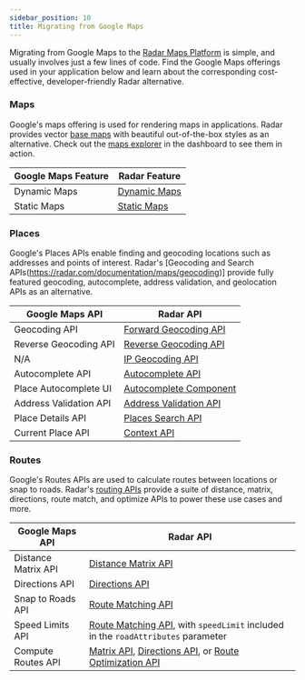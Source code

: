 ```yaml
---
sidebar_position: 10
title: Migrating from Google Maps
---
```



Migrating from Google Maps to the [Radar Maps Platform](https://radar.com/documentation/maps/overview) is simple, and usually involves just a few lines of code. Find the Google Maps offerings used in your application below and learn about the corresponding cost-effective, developer-friendly Radar alternative.


### Maps
Google's maps offering is used for rendering maps in applications. Radar provides vector [base maps](https://radar.com/documentation/maps/maps) with beautiful out-of-the-box styles as an alternative. Check out the [maps explorer](https://radar.com/dashboard/maps/maps-explorer/maps) in the dashboard to see them in action.

<div className="full-width-table">

| Google Maps Feature | Radar Feature
-------------------------------------|--------------------------------------------------------------------------------|
| Dynamic Maps | [Dynamic Maps](/documentation/maps/maps)
| Static Maps | [Static Maps](/documentation/maps/static-maps)

</div>

### Places

Google's Places APIs enable finding and geocoding locations such as addresses and points of interest. Radar's [Geocoding and Search APIs(https://radar.com/documentation/maps/geocoding)] provide fully featured geocoding, autocomplete, address validation, and geolocation APIs as an alternative.

<div className="full-width-table">

| Google Maps API | Radar API |
-------------------------------------|--------------------------------------------------------------------------------|
| Geocoding API   | [Forward Geocoding API](/documentation/api#forward-geocode)              |
| Reverse Geocoding API  | [Reverse Geocoding API](/documentation/api#reverse-geocode)           |
| N/A | [IP Geocoding API](/documentation/api#ip-geocode)             |
| Autocomplete API   | [Autocomplete API](/documentation/api#autocomplete)              |
| Place Autocomplete UI | [Autocomplete Component](/documentation/maps/autocomplete)
| Address Validation API | [Address Validation API](/documentation/api#validate-an-address)     |
| Place Details API   | [Places Search API](/documentation/api#search-places)             |
| Current Place API   | [Context API](/documentation/api#context)             |


</div>

### Routes

Google's Routes APIs are used to calculate routes between locations or snap to roads. Radar's [routing APIs](https://radar.com/documentation/maps/routing) provide a suite of distance, matrix, directions, route match, and optimize APIs to power these use cases and more.

<div className="full-width-table">

| Google Maps API | Radar API
-------------------------------------|--------------------------------------------------------------------------------|
| Distance Matrix API | [Distance Matrix API](/documentation/api#matrix)
| Directions API | [Directions API](/documentation/api#directions)
| Snap to Roads API | [Route Matching API](/documentation/api#route-match)
| Speed Limits API | [Route Matching API](/documentation/api#route-match), with `speedLimit` included in the `roadAttributes` parameter
| Compute Routes API | [Matrix API](/documentation/api#matrix), [Directions API](/documentation/api#directions), or [Route Optimization API](/documentation/api#optimize-route)

</div>
